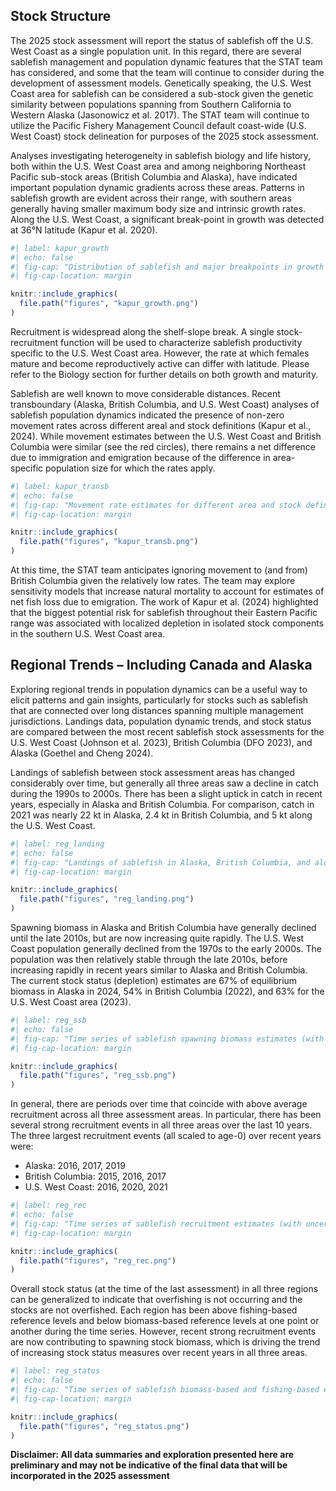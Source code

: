 
## Stock Structure

The 2025 stock assessment will report the status of sablefish off the U.S. West Coast as a single population unit. In this regard, there are several sablefish management and population dynamic features that the STAT team has considered, and some that the team will continue to consider during the development of assessment models. Genetically speaking, the U.S. West Coast area for sablefish can be considered a sub-stock given the genetic similarity between populations spanning from Southern California to Western Alaska (Jasonowicz et al. 2017). The STAT team will continue to utilize the Pacific Fishery Management Council default coast-wide (U.S. West Coast) stock delineation for purposes of the 2025 stock assessment.

Analyses investigating heterogeneity in sablefish biology and life history, both within the U.S. West Coast area and among neighboring Northeast Pacific sub-stock areas (British Columbia and Alaska), have indicated important population dynamic gradients across these areas. Patterns in sablefish growth are evident across their range, with southern areas generally having smaller maximum body size and intrinsic growth rates. Along the U.S. West Coast, a significant break-point in growth was detected at 36&deg;N latitude (Kapur et al. 2020).

```r
#| label: kapur_growth
#| echo: false
#| fig-cap: "Distribution of sablefish and major breakpoints in growth (areas demarcated by red dashed lines) in the Northeast Pacific (reproduced from Kapur et al., 2020; Fish.Res. 105414)."
#| fig-cap-location: margin

knitr::include_graphics(
  file.path("figures", "kapur_growth.png")
)

```

Recruitment is widespread along the shelf-slope break. A single stock-recruitment function will be used to characterize sablefish productivity specific to the U.S. West Coast area. However, the rate at which females mature and become reproductively active can differ with latitude. Please refer to the Biology section for further details on both growth and maturity.

Sablefish are well known to move considerable distances. Recent transboundary (Alaska, British Columbia, and U.S. West Coast) analyses of sablefish population dynamics indicated the presence of non-zero movement rates across different areal and stock definitions (Kapur et al., 2024). While movement estimates between the U.S. West Coast and British Columbia were similar (see the red circles), there remains a net difference due to immigration and emigration because of the difference in area-specific population size for which the rates apply.

```r
#| label: kapur_transb
#| echo: false
#| fig-cap: "Movement rate estimates for different area and stock definitions as part of simulation analyses looking into the influence of range-wide management outcomes (reproduced from Kapur et al., 2024; CJFAS 101139)."
#| fig-cap-location: margin

knitr::include_graphics(
  file.path("figures", "kapur_transb.png")
)

```

At this time, the STAT team anticipates ignoring movement to (and from) British Columbia given the relatively low rates. The team may explore sensitivity models that increase natural mortality to account for estimates of net fish loss due to emigration. The work of Kapur et al. (2024) highlighted that the biggest potential risk for sablefish throughout their Eastern Pacific range was associated with localized depletion in isolated stock components in the southern U.S. West Coast area. 

## Regional Trends -- Including Canada and Alaska

Exploring regional trends in population dynamics can be a useful way to elicit patterns and gain insights, particularly for stocks such as sablefish that are connected over long distances spanning multiple management jurisdictions. Landings data, population dynamic trends, and stock status are compared between the most recent sablefish stock assessments for the U.S. West Coast (Johnson et al. 2023), British Columbia (DFO 2023), and Alaska (Goethel and Cheng 2024).

Landings of sablefish between stock assessment areas has changed considerably over time, but generally all three areas saw a decline in catch during the 1990s to 2000s. There has been a slight uptick in catch in recent years, especially in Alaska and British Columbia. For comparison, catch in 2021 was nearly 22 kt in Alaska, 2.4 kt in British Columbia, and 5 kt along the U.S. West Coast.

```r
#| label: reg_landing
#| echo: false
#| fig-cap: "Landings of sablefish in Alaska, British Columbia, and along the U.S. West Coast from the most recent stock assessments. (Alaska and British Columbia data courtesy of Goethel and Cheng (2024) and DFO (2023), respectively)."
#| fig-cap-location: margin

knitr::include_graphics(
  file.path("figures", "reg_landing.png")
)

```

Spawning biomass in Alaska and British Columbia have generally declined until the late 2010s, but are now increasing quite rapidly. The U.S. West Coast population generally declined from the 1970s to the early 2000s. The population was then relatively stable through the late 2010s, before increasing rapidly in recent years similar to Alaska and British Columbia. The current stock status (depletion) estimates are 67% of equilibrium biomass in Alaska in 2024, 54% in British Columbia (2022), and 63% for the U.S. West Coast area (2023).

```r
#| label: reg_ssb
#| echo: false
#| fig-cap: "Time series of sablefish spawning biomass estimates (with uncertainty intervals) in Alaska, British Columbia, and along the U.S. West Coast from the most recent stock assessments. (Alaska and British Columbia data courtesy of Goethel and Cheng (2024) and DFO (2023), respectively)."
#| fig-cap-location: margin

knitr::include_graphics(
  file.path("figures", "reg_ssb.png")
)

```

In general, there are periods over time that coincide with above average recruitment across all three assessment areas. In particular, there has been several strong recruitment events in all three areas over the last 10 years. The three largest recruitment events (all scaled to age-0) over recent years were:

-   Alaska: 2016, 2017, 2019
-   British Columbia: 2015, 2016, 2017
-   U.S. West Coast: 2016, 2020, 2021

```r
#| label: reg_rec
#| echo: false
#| fig-cap: "Time series of sablefish recruitment estimates (with uncertainty intervals) in Alaska, British Columbia, and along the U.S. West Coast from the most recent stock assessments. (Alaska and British Columbia data courtesy of Goethel and Cheng (2024) and DFO (2023), respectively)."
#| fig-cap-location: margin

knitr::include_graphics(
  file.path("figures", "reg_rec.png")
)

```

Overall stock status (at the time of the last assessment) in all three regions can be generalized to indicate that overfishing is not occurring and the stocks are not overfished. Each region has been above fishing-based reference levels and below biomass-based reference levels at one point or another during the time series. However, recent strong recruitment events are now contributing to spawning stock biomass, which is driving the trend of increasing stock status measures over recent years in all three areas.


```r
#| label: reg_status
#| echo: false
#| fig-cap: "Time series of sablefish biomass-based and fishing-based estimates of status in Alaska, British Columbia, and along the U.S. West Coast from the most recent stock assessments. (Alaska and British Columbia data courtesy of Goethel and Cheng (2024) and DFO (2023), respectively)."
#| fig-cap-location: margin

knitr::include_graphics(
  file.path("figures", "reg_status.png")
)

```

**Disclaimer: All data summaries and exploration presented here are preliminary and may not be indicative of the final data that will be incorporated in the 2025 assessment**


